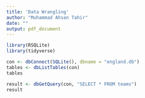 ```yaml
---
title: 'Data Wrangling'
author: "Muhammad Ahsan Tahir"
date: ""
output: pdf_document
---
```


```r
library(RSQLite)
library(tidyverse)
```
```r
con <- dbConnect(SQLite(), dbname = "england.db")
tables <- dbListTables(con)
tables

result <- dbGetQuery(con, "SELECT * FROM teams")
result
```


